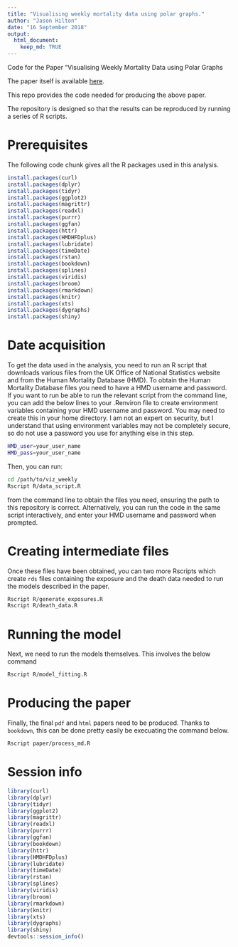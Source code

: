 ```yaml
---
title: "Visualising weekly mortality data using polar graphs."
author: "Jason Hilton"
date: "16 September 2018"
output:
  html_document:
    keep_md: TRUE
---
```



Code for the Paper "Visualising Weekly Mortality Data using Polar Graphs

The paper itself is available [here](https://jasonhilton.github.io/viz_weekly/paper/Viz_weekly.html).

This repo provides the code needed for producing the above paper.

The repository is designed so that the results can be reproduced by running a
series of R scripts.

# Prerequisites
The following code chunk gives all the R packages used in this analysis.

```r
install.packages(curl)
install.packages(dplyr)
install.packages(tidyr)
install.packages(ggplot2)
install.packages(magrittr)
install.packages(readxl)
install.packages(purrr)
install.packages(ggfan)
install.packages(httr)
install.packages(HMDHFDplus)
install.packages(lubridate)
install.packages(timeDate)
install.packages(rstan)
install.packages(bookdown)
install.packages(splines)
install.packages(viridis)
install.packages(broom)
install.packages(rmarkdown)
install.packages(knitr)
install.packages(xts)
install.packages(dygraphs)
install.packages(shiny)
```


# Date acquisition
To get the data used in the analysis, you need to run an R script that downloads various files from the UK Office of National Statistics website and from the Human Mortality Database (HMD). 
To obtain the Human Mortality Database files you need to have a HMD username and password.
If you want to run be able to run the relevant script from the command line, you can add the below lines to your .Renviron file to create environment variables containing your HMD username and password. You may need to create this in your home directory. I am not an expert on security, but I understand that using environment variables may not be completely secure, so do not use a password you use for anything else in this step. 

```bash
HMD_user=your_user_name
HMD_pass=your_user_name
```

Then, you can run:

```bash
cd /path/to/viz_weekly
Rscript R/data_script.R
```
from the command line to obtain the files you need, ensuring the path to this repository is correct.
Alternatively, you can run the code in the same script interactively, and enter your HMD username and password when prompted.

# Creating intermediate files

Once these files have been obtained, you can two more Rscripts which create `rds`
files containing the exposure and the death data needed to run the models described in the paper.

```bash
Rscript R/generate_exposures.R
Rscript R/death_data.R
```

# Running the model
Next, we need to run the models themselves.
This involves the below command
```bash
Rscript R/model_fitting.R
```

# Producing the paper
Finally, the final `pdf` and `html` papers need to be produced.
Thanks to `bookdown`, this can be done pretty easily be execuating the command below.

```bash

Rscript paper/process_md.R

```


# Session info

```r
library(curl)
library(dplyr)
library(tidyr)
library(ggplot2)
library(magrittr)
library(readxl)
library(purrr)
library(ggfan)
library(bookdown)
library(httr)
library(HMDHFDplus)
library(lubridate)
library(timeDate)
library(rstan)
library(splines)
library(viridis)
library(broom)
library(rmarkdown)
library(knitr)
library(xts)
library(dygraphs)
library(shiny)
devtools::session_info()
```



